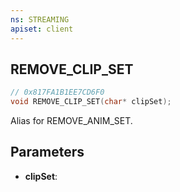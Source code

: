 ```yaml
---
ns: STREAMING
apiset: client
---
```

## REMOVE_CLIP_SET

```c
// 0x817FA1B1EE7CD6F0
void REMOVE_CLIP_SET(char* clipSet);
```

Alias for REMOVE_ANIM_SET.

## Parameters
* **clipSet**: